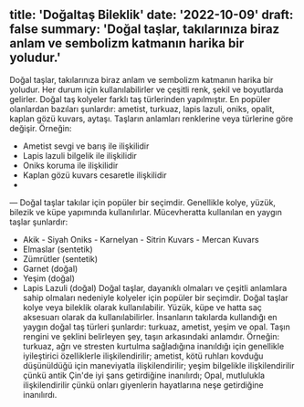 title: 'Doğaltaş Bileklik'
date: '2022-10-09'
draft: false
summary: 'Doğal taşlar, takılarınıza biraz anlam ve sembolizm katmanın harika bir yoludur.'
---

Doğal taşlar, takılarınıza biraz anlam ve sembolizm katmanın harika bir yoludur. Her durum için kullanılabilirler ve çeşitli renk, şekil ve boyutlarda gelirler.
Doğal taş kolyeler farklı taş türlerinden yapılmıştır. En popüler olanlardan bazıları şunlardır: ametist, turkuaz, lapis lazuli, oniks, opalit, kaplan gözü kuvars, aytaşı.
Taşların anlamları renklerine veya türlerine göre değişir. Örneğin:
- Ametist sevgi ve barış ile ilişkilidir
- Lapis lazuli bilgelik ile ilişkilidir
- Oniks koruma ile ilişkilidir
- Kaplan gözü kuvars cesaretle ilişkilidir
- 
—
Doğal taşlar takılar için popüler bir seçimdir. Genellikle kolye, yüzük, bilezik ve küpe yapımında kullanılırlar.
Mücevheratta kullanılan en yaygın taşlar şunlardır:
- Akik - Siyah Oniks - Karnelyan - Sitrin Kuvars - Mercan Kuvars
- Elmaslar (sentetik)
- Zümrütler (sentetik)
- Garnet (doğal)
- Yeşim (doğal)
- Lapis Lazuli (doğal)
Doğal taşlar, dayanıklı olmaları ve çeşitli anlamlara sahip olmaları nedeniyle kolyeler için popüler bir seçimdir.
Doğal taşlar kolye veya bileklik olarak kullanılabilir. Yüzük, küpe ve hatta saç aksesuarı olarak da kullanılabilirler. İnsanların takılarda kullandığı en yaygın doğal taş türleri şunlardır: turkuaz, ametist, yeşim ve opal.
Taşın rengini ve şeklini belirleyen şey, taşın arkasındaki anlamdır. Örneğin: turkuaz, ağrı ve stresten kurtulma sağladığına inanıldığı için genellikle iyileştirici özelliklerle ilişkilendirilir; ametist, kötü ruhları kovduğu düşünüldüğü için maneviyatla ilişkilendirilir; yeşim bilgelikle ilişkilendirilir çünkü antik Çin'de iyi şans getirdiğine inanılırdı; Opal, mutlulukla ilişkilendirilir çünkü onları giyenlerin hayatlarına neşe getirdiğine inanılırdı.
